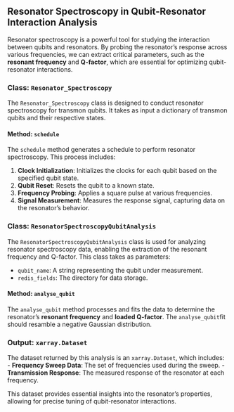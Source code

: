 ## Resonator Spectroscopy in Qubit-Resonator Interaction Analysis

Resonator spectroscopy is a powerful tool for studying the interaction between qubits and resonators. By probing the resonator’s response across various frequencies, we can extract critical parameters, such as the **resonant frequency** and **Q-factor**, which are essential for optimizing qubit-resonator interactions.

### Class: `Resonator_Spectroscopy`

The `Resonator_Spectroscopy` class is designed to conduct resonator spectroscopy for transmon qubits. It takes as input a dictionary of transmon qubits and their respective states.

#### Method: `schedule`

The `schedule` method generates a schedule to perform resonator spectroscopy. This process includes:

1. **Clock Initialization**: Initializes the clocks for each qubit based on the specified qubit state.
2. **Qubit Reset**: Resets the qubit to a known state.
3. **Frequency Probing**: Applies a square pulse at various frequencies.
4. **Signal Measurement**: Measures the response signal, capturing data on the resonator's behavior.

### Class: `ResonatorSpectroscopyQubitAnalysis`

The `ResonatorSpectroscopyQubitAnalysis` class is used for analyzing resonator spectroscopy data, enabling the extraction of the resonant frequency and Q-factor. This class takes as parameters:

- `qubit_name`: A string representing the qubit under measurement.
- `redis_fields`: The directory for data storage.

#### Method: `analyse_qubit`

The `analyse_qubit` method processes and fits the data to determine the resonator’s **resonant frequency** and **loaded Q-factor**. The `analyse_qubit`fit should resamble a negative Gaussian distribution.

### Output: `xarray.Dataset`

The dataset returned by this analysis is an `xarray.Dataset`, which includes:
- **Frequency Sweep Data**: The set of frequencies used during the sweep.
- **Transmission Response**: The measured response of the resonator at each frequency.

This dataset provides essential insights into the resonator’s properties, allowing for precise tuning of qubit-resonator interactions.
